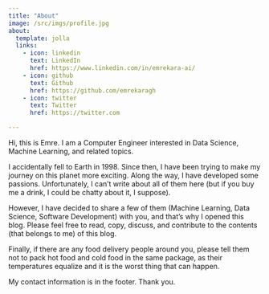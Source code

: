 ```yaml
---
title: "About"
image: /src/imgs/profile.jpg
about:
  template: jolla
  links:
    - icon: linkedin
      text: LinkedIn
      href: https://www.linkedin.com/in/emrekara-ai/
    - icon: github
      text: Github
      href: https://github.com/emrekaragh
    - icon: twitter
      text: Twitter
      href: https://twitter.com

---
```


Hi, this is Emre. I am a Computer Engineer interested in Data Science, Machine Learning, and related topics.

I accidentally fell to Earth in 1998. Since then, I have been trying to make my journey on this planet more exciting. Along the way, I have developed some passions. Unfortunately, I can’t write about all of them here (but if you buy me a drink, I could be chatty about it, I suppose).

However, I have decided to share a few of them (Machine Learning, Data Science, Software Development) with you, and that’s why I opened this blog. Please feel free to read, copy, discuss, and contribute to the contents (that belongs to me) of this blog.

Finally, if there are any food delivery people around you, please tell them not to pack hot food and cold food in the same package, as their temperatures equalize and it is the worst thing that can happen.

My contact information is in the footer. Thank you.
